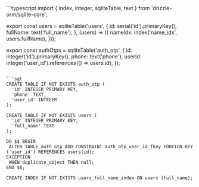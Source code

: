 
<LandingPage />

<Migrations>
```typescript
import { index, integer, sqliteTable, text } from 'drizzle-orm/sqlite-core';

export const users = sqliteTable('users', {
  id: serial('id').primaryKey(),
  fullName: text('full_name'),
}, (users) => ({
  nameIdx: index('name_idx', users.fullName),
}));

export const authOtps = sqliteTable('auth_otp', {
  id: integer('id').primaryKey(),
  phone: text('phone'),
  userId: integer('user_id').references(() => users.id),
});
```

```sql
CREATE TABLE IF NOT EXISTS auth_otp (
  'id' INTEGER PRIMARY KEY,
  'phone' TEXT,
  'user_id' INTEGER
);

CREATE TABLE IF NOT EXISTS users (
  'id' INTEGER PRIMARY KEY,
  'full_name' TEXT
);

DO $$ BEGIN
 ALTER TABLE auth_otp ADD CONSTRAINT auth_otp_user_id_fkey FOREIGN KEY ('user_id') REFERENCES users(id);
EXCEPTION
 WHEN duplicate_object THEN null;
END $$;

CREATE INDEX IF NOT EXISTS users_full_name_index ON users (full_name);
```
</Migrations>
